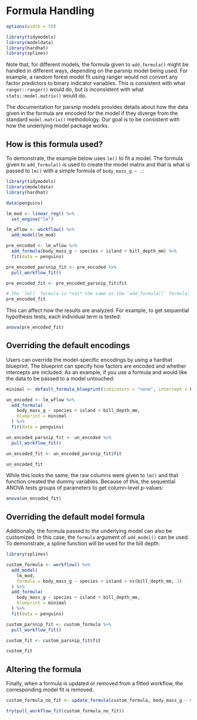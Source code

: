 # Formula Handling

```r
options(width = 70)

library(tidymodels)
library(modeldata)
library(hardhat)
library(splines)
```

Note that, for different models, the formula given to `add_formula()` might be handled in different ways, depending on the parsnip model being used. For example, a random forest model fit using ranger would not convert any factor predictors to binary indicator variables. This is consistent with what `ranger::ranger()` would do, but is inconsistent with what `stats::model.matrix()` would do.

The documentation for parsnip models provides details about how the data given in the formula are encoded for the model if they diverge from the standard `model.matrix()` methodology. Our goal is to be consistent with how the underlying model package works.

## How is this formula used?

To demonstrate, the example below uses `lm()` to fit a model. The formula given to `add_formula()` is used to create the model matrix and that is what is passed to `lm()` with a simple formula of `body_mass_g ~ .`:

```r
library(tidymodels)
library(modeldata)
library(hardhat)

data(penguins)

lm_mod <- linear_reg() %>% 
  set_engine("lm")

lm_wflow <- workflow() %>% 
  add_model(lm_mod)

pre_encoded <- lm_wflow %>% 
  add_formula(body_mass_g ~ species + island + bill_depth_mm) %>% 
  fit(data = penguins)

pre_encoded_parsnip_fit <- pre_encoded %>% 
  pull_workflow_fit()

pre_encoded_fit <- pre_encoded_parsnip_fit$fit

# The `lm()` formula is *not* the same as the `add_formula()` formula: 
pre_encoded_fit
```

This can affect how the results are analyzed. For example, to get sequential hypothesis tests, each individual term is tested: 

```r
anova(pre_encoded_fit)
```

## Overriding the default encodings

Users can override the model-specific encodings by using a hardhat blueprint. The blueprint can specify how factors are encoded and whether intercepts are included. As an example, if you use a formula and would like the data to be passed to a model untouched:

```r
minimal <- default_formula_blueprint(indicators = "none", intercept = FALSE)

un_encoded <- lm_wflow %>% 
  add_formula(
    body_mass_g ~ species + island + bill_depth_mm, 
    blueprint = minimal
  ) %>% 
  fit(data = penguins)

un_encoded_parsnip_fit <- un_encoded %>% 
  pull_workflow_fit()

un_encoded_fit <- un_encoded_parsnip_fit$fit

un_encoded_fit
```

While this looks the same, the raw columns were given to `lm()` and that function created the dummy variables. Because of this, the sequential ANOVA tests groups of parameters to get column-level p-values: 

```r
anova(un_encoded_fit)
```

## Overriding the default model formula

Additionally, the formula passed to the underlying model can also be customized. In this case, the `formula` argument of `add_model()` can be used. To demonstrate, a spline function will be used for the bill depth:

```r
library(splines)

custom_formula <- workflow() %>%
  add_model(
    lm_mod, 
    formula = body_mass_g ~ species + island + ns(bill_depth_mm, 3)
  ) %>% 
  add_formula(
    body_mass_g ~ species + island + bill_depth_mm, 
    blueprint = minimal
  ) %>% 
  fit(data = penguins)

custom_parsnip_fit <- custom_formula %>% 
  pull_workflow_fit()

custom_fit <- custom_parsnip_fit$fit

custom_fit
```

## Altering the formula

Finally, when a formula is updated or removed from a fitted workflow, the corresponding model fit is removed.

```r
custom_formula_no_fit <- update_formula(custom_formula, body_mass_g ~ species)

try(pull_workflow_fit(custom_formula_no_fit))
```
